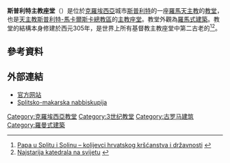 {{Infobox church
| name             = 斯普利特主教座堂
| fullname         = {{lang|hr|Katedrala Svetog Duje}}
| image            = Cathedral of Split1.jpg
| imagesize        = 250px
| denomination     = [[天主教會|天主教會]]
| style            = [[古羅馬建築|古羅馬建築]]/[[罗曼式建筑|罗曼式建筑]]
| years built      = 4世纪
| bishop           = {{lang|hr|Marin Barišić}}<ref>[http://www.catholic-hierarchy.org/diocese/dspli.html Archdiocese of Split-Makarska]</ref>
| country          = {{flag|Croatia}}
}}
'''斯普利特主教座堂'''（{{lang-hr|Katedrala Svetog Duje}}）是位於[[克羅埃西亞|克羅埃西亞]]城市[[斯普利特|斯普利特]]的一座[[羅馬天主教|羅馬天主教]]的[[教堂|教堂]]，也是[[天主教斯普利特-馬卡爾斯卡總教區|天主教斯普利特-馬卡爾斯卡總教區]]的[[主教座堂|主教座堂]]。教堂外觀為[[羅馬式建築|羅馬式建築]]。教堂的結構本身修建於西元305年，是世界上所有基督教主教座堂中第二古老的<ref>[http://www.glas-koncila.hr/index.php?option=com_php&Itemid=144&news_ID=3629 Papa u Splitu i Solinu – kolijevci hrvatskog kršćanstva i državnosti] {{Wayback|url=http://www.glas-koncila.hr/index.php?option=com_php&Itemid=144&news_ID=3629 |date=20160305125839 }} {{Hr icon}}</ref><ref>[http://www.slobodnadalmacija.hr/Split/tabid/72/articleType/ArticleView/articleId/79265/Default.aspx Najstarija katedrala na svijetu] {{Wayback|url=http://www.slobodnadalmacija.hr/Split/tabid/72/articleType/ArticleView/articleId/79265/Default.aspx |date=20150924132454 }} {{Hr icon}}</ref>。

==參考資料==
{{reflist}}

==外部連結==
{{commons category|Cathedral of Split}}
* [https://web.archive.org/web/20090221103959/http://www.split.hr/ 官方网站] {{hr icon}}
* [http://www.nadbiskupija-split.com/ Splitsko-makarska nabbiskupija] {{Wayback|url=http://www.nadbiskupija-split.com/ |date=20150819080916 }} {{hr icon}}

{{coord|43|30|29|N|16|26|25|E|type:landmark_region:HR|display=title}}
{{达尔马提亚地标}}
[[Category:克羅埃西亞教堂|Category:克羅埃西亞教堂]]
[[Category:3世纪教堂|Category:3世纪教堂]]
[[Category:古罗马建筑|Category:古罗马建筑]]
[[Category:羅曼式建築|Category:羅曼式建築]]